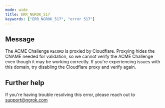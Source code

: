 ```yaml
---
mode: wide
title: ERR_NGROK_517
keywords: ["ERR_NGROK_517", "error 517"]
---
```


## Message

The ACME Challenge `RECORD` is proxied by Cloudflare. Proxying hides the CNAME needed for validation, so we cannot verify the ACME Challenge even though it may be working correctly. If you're experiencing issues with this domain, try disabling the Cloudflare proxy and verify again.

## Further help

If you're having trouble resolving this error, please reach out to [support@ngrok.com](mailto:support@ngrok.com?subject=Help%20with%20ERR_NGROK_517)
